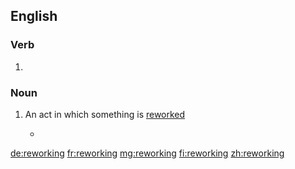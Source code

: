 ==English==

===Verb===
{{head|en|present participle}}

# {{present participle of|rework|lang=en|nocat=1}}

===Noun===
{{en-noun}}

# {{label|en|gerund of [[rework]]}} An act in which something is [[rework]]ed
#* {{quote-journal|date=September 9, 1988|author=David Whiteis|title=Stuff enough: Raful Neal and the bluesman's dilemma|work=Chicago Reader|url=https://securesite.chireader.com/cgi-bin/Archive/abridged2.bat?path=1988/880909/NEAL
|passage=It was the exhilaration of moments like this that made the audience somewhat restless during the band's long warm-up sets later in the evening, sets primarily made up of craftsmanly but unimaginative '''reworkings''' of contemporary pop-funk.}}

[[de:reworking]]
[[fr:reworking]]
[[mg:reworking]]
[[fi:reworking]]
[[zh:reworking]]